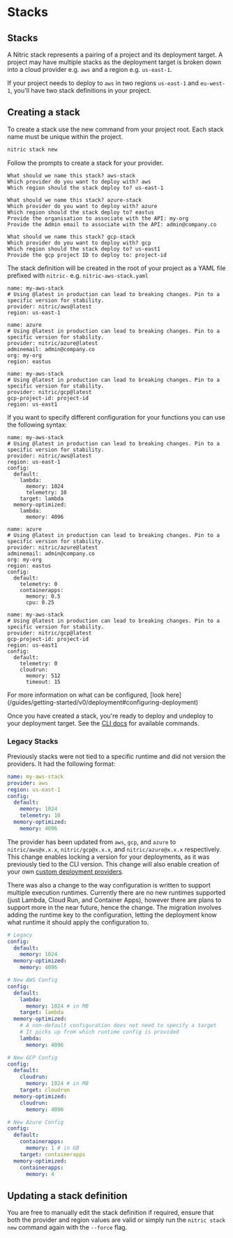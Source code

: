 
# Stacks

## Stacks

A Nitric stack represents a pairing of a project and its deployment target. A project may have multiple stacks as the deployment target is broken down into a cloud provider e.g. `aws` and a region e.g. `us-east-1`.

If your project needs to deploy to `aws` in two regions `us-east-1` and `eu-west-1`, you'll have two stack definitions in your project.

## Creating a stack

To create a stack use the new command from your project root. Each stack name must be unique within the project.

```bash
nitric stack new
```

Follow the prompts to create a stack for your provider.

<CodeGroup>

```{{ title: "AWS" }}
What should we name this stack? aws-stack
Which provider do you want to deploy with? aws
Which region should the stack deploy to? us-east-1
```

```{{ title: "Azure" }}
What should we name this stack? azure-stack
Which provider do you want to deploy with? azure
Which region should the stack deploy to? eastus
Provide the organisation to associate with the API: my-org
Provide the Admin email to associate with the API: admin@company.co
```

```{{ title: "Google Cloud" }}
What should we name this stack? gcp-stack
Which provider do you want to deploy with? gcp
Which region should the stack deploy to? us-east1
Provide the gcp project ID to deploy to: project-id
```

</CodeGroup>

The stack definition will be created in the root of your project as a YAML file prefixed with `nitric-` e.g. `nitric-aws-stack.yaml`

<CodeGroup>

```yaml{{ title: "AWS" }}
name: my-aws-stack
# Using @latest in production can lead to breaking changes. Pin to a specific version for stability.
provider: nitric/aws@latest
region: us-east-1
```

```yaml{{ title: "Azure" }}
name: azure
# Using @latest in production can lead to breaking changes. Pin to a specific version for stability.
provider: nitric/azure@latest
adminemail: admin@company.co
org: my-org
region: eastus
```

```yaml{{ title: "Google Cloud" }}
name: my-aws-stack
# Using @latest in production can lead to breaking changes. Pin to a specific version for stability.
provider: nitric/gcp@latest
gcp-project-id: project-id
region: us-east1
```

</CodeGroup>

If you want to specify different configuration for your functions you can use the following syntax:

<CodeGroup>

```yaml{{ title: "AWS" }}
name: my-aws-stack
# Using @latest in production can lead to breaking changes. Pin to a specific version for stability.
provider: nitric/aws@latest
region: us-east-1
config:
  default:
    lambda:
      memory: 1024
      telemetry: 10
    target: lambda
  memory-optimized:
    lambda:
      memory: 4096
```

```yaml{{ title: "Azure" }}
name: azure
# Using @latest in production can lead to breaking changes. Pin to a specific version for stability.
provider: nitric/azure@latest
adminemail: admin@company.co
org: my-org
region: eastus
config:
  default:
    telemetry: 0
    containerapps:
      memory: 0.5
      cpu: 0.25
```

```yaml{{ title: "Google Cloud" }}
name: my-aws-stack
# Using @latest in production can lead to breaking changes. Pin to a specific version for stability.
provider: nitric/gcp@latest
gcp-project-id: project-id
region: us-east1
config:
  default:
    telemetry: 0
    cloudrun:
      memory: 512
      timeout: 15
```

</CodeGroup>

<Note>
  For more information on what can be configured, [look
  here](/guides/getting-started/v0/deployment#configuring-deployment)
</Note>

Once you have created a stack, you're ready to deploy and undeploy to your deployment target. See the [CLI docs](/reference/cli) for available commands.

### Legacy Stacks

Previously stacks were not tied to a specific runtime and did not version the providers. It had the following format:

```yaml
name: my-aws-stack
provider: aws
region: us-east-1
config:
  default:
    memory: 1024
    telemetry: 10
  memory-optimized:
    memory: 4096
```

The provider has been updated from `aws`, `gcp`, and `azure` to `nitric/aws@x.x.x`, `nitric/gcp@x.x.x`, and `nitric/azure@x.x.x` respectively. This change enables locking a version for your deployments, as it was previously tied to the CLI version. This change will also enable creation of your own [custom deployment providers](/reference/providers/custom/building-custom-provider).

There was also a change to the way configuration is written to support multiple execution runtimes. Currently there are no new runtimes supported (just Lambda, Cloud Run, and Container Apps), however there are plans to support more in the near future, hence the change. The migration involves adding the runtime key to the configuration, letting the deployment know what runtime it should apply the configuration to.

```yaml
# Legacy
config:
  default:
    memory: 1024
  memory-optimized:
    memory: 4096

# New AWS Config
config:
  default:
    lambda:
      memory: 1024 # in MB
    target: lambda
  memory-optimized:
    # A non-default configuration does not need to specify a target
    # It picks up from which runtime config is provided
    lambda:
      memory: 4096

# New GCP Config
config:
  default:
    cloudrun:
      memory: 1024 # in MB
    target: cloudrun
  memory-optimized:
    cloudrun:
      memory: 4096

# New Azure Config
config:
  default:
    containerapps:
      memory: 1 # in GB
    target: containerapps
  memory-optimized:
    containerapps:
      memory: 4
```

## Updating a stack definition

You are free to manually edit the stack definition if required, ensure that both the provider and region values are valid or simply run the `nitric stack new` command again with the `--force` flag.
